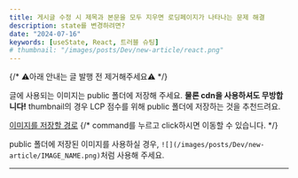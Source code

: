 ```yaml
---
title: 게시글 수정 시 제목과 본문을 모두 지우면 로딩페이지가 나타나는 문제 해결
description: state를 변경하려면?
date: "2024-07-16"
keywords: [useState, React, 트러블 슈팅]
# thumbnail: "/images/posts/Dev/new-article/react.png"
---
```



{/* ⚠️아래 안내는 글 발행 전 제거해주세요⚠️ */}

글에 사용되는 이미지는 public 폴더에 저장해 주세요.
**물론 cdn을 사용하셔도 무방합니다!**
thumbnail의 경우 LCP 점수를 위해 public 폴더에 저장하는 것을 추천드려요.

[이미지를 저장할 경로](/public/images/posts/Dev/new-article)
{/* command를 누르고 click하시면 이동할 수 있습니다. */}

public 폴더에 저장된 이미지를 사용하실 경우, `![](/images/posts/Dev/new-article/IMAGE_NAME.png)`처럼 사용해 주세요.

---